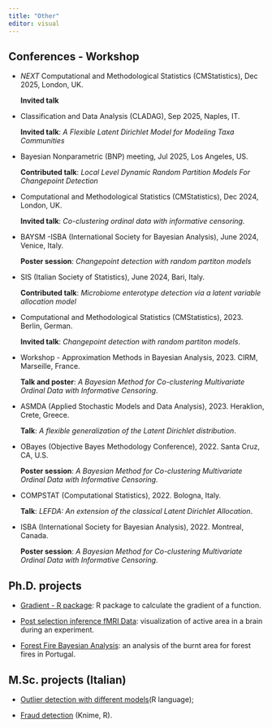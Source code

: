 ```yaml
---
title: "Other"
editor: visual
---
```


## Conferences - Workshop

-   *NEXT* Computational and Methodological Statistics (CMStatistics), Dec 2025, London, UK.

    **Invited talk**

-   Classification and Data Analysis (CLADAG), Sep 2025, Naples, IT.

    **Invited talk**: *A Flexible Latent Dirichlet Model for Modeling Taxa Communities*

-   Bayesian Nonparametric (BNP) meeting, Jul 2025, Los Angeles, US.

    **Contributed talk**: *Local Level Dynamic Random Partition Models For Changepoint Detection*

-   Computational and Methodological Statistics (CMStatistics), Dec 2024, London, UK.

    **Invited talk**: *Co-clustering ordinal data with informative censoring.*

-   BAYSM -ISBA (International Society for Bayesian Analysis), June 2024, Venice, Italy.

    **Poster session**: *Changepoint detection with random partiton models*

-   SIS (Italian Society of Statistics), June 2024, Bari, Italy.

    **Contributed talk**: *Microbiome enterotype detection via a latent variable allocation model*

-   Computational and Methodological Statistics (CMStatistics), 2023. Berlin, German.

    **Invited talk**: *Changepoint detection with random partiton models*.

-   Workshop - Approximation Methods in Bayesian Analysis, 2023. CIRM, Marseille, France.

    **Talk and poster**: *A Bayesian Method for Co-clustering Multivariate Ordinal Data with Informative Censoring*.

-   ASMDA (Applied Stochastic Models and Data Analysis), 2023. Heraklion, Crete, Greece.

    **Talk**: *A flexible generalization of the Latent Dirichlet distribution*.

-   OBayes (Objective Bayes Methodology Conference), 2022. Santa Cruz, CA, U.S.

    **Poster session**: *A Bayesian Method for Co-clustering Multivariate Ordinal Data with Informative Censoring*.

-   COMPSTAT (Computational Statistics), 2022. Bologna, Italy.

    **Talk**: *LEFDA: An extension of the classical Latent Dirichlet Allocation*.

-   ISBA (International Society for Bayesian Analysis), 2022. Montreal, Canada.

    **Poster session**: *A Bayesian Method for Co-clustering Multivariate Ordinal Data with Informative Censoring*.

## Ph.D. projects

-   [Gradient - R package](https://github.com/vincnardelli/gradient): R package to calculate the gradient of a function.

-   [Post selection inference fMRI Data](https://github.com/AliceGiampino/fMRI-Analysis/blob/master/face_fmri.pdf): visualization of active area in a brain during an experiment.

-   [Forest Fire Bayesian Analysis](https://github.com/AliceGiampino/Forest-Fire_Bayesian-Analysis/blob/master/Giampino_Assignment_Forestfire.pdf): an analysis of the burnt area for forest fires in Portugal.

## M.Sc. projects (Italian)

-   [Outlier detection with different models](https://alicegiampino.github.io/SL/)(R language);

-   [Fraud detection](https://github.com/AliceGiampino/ML/blob/master/team12.pdf) (Knime, R).
